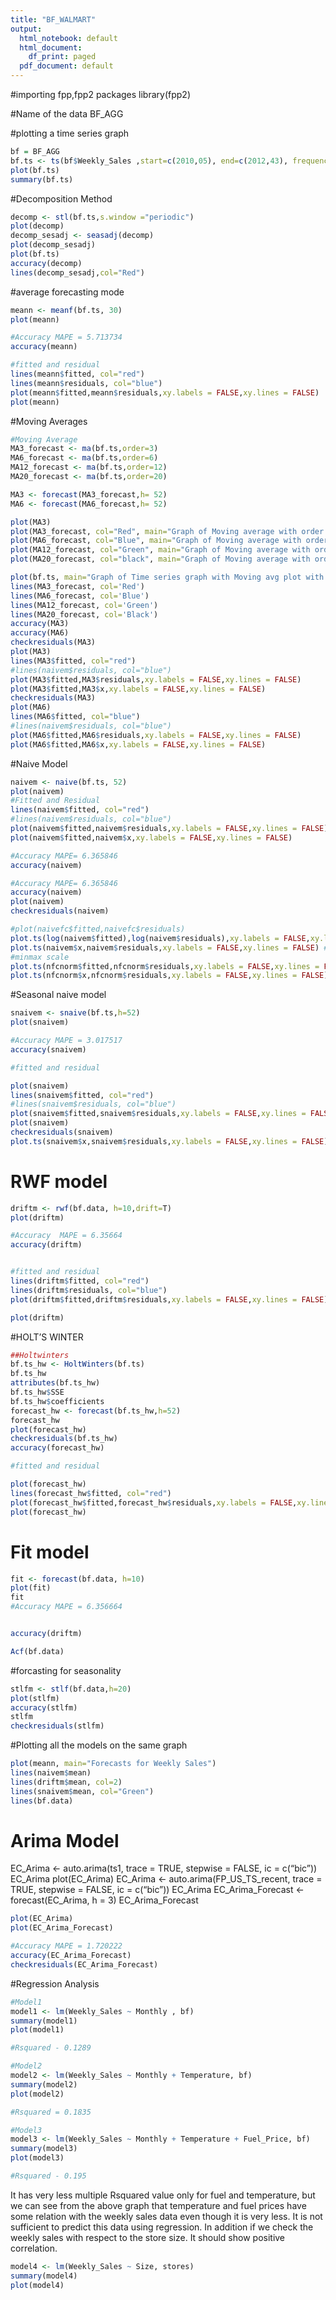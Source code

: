 ```yaml
---
title: "BF_WALMART"
output:
  html_notebook: default
  html_document:
    df_print: paged
  pdf_document: default
---
```

#importing fpp,fpp2 packages
library(fpp2)

#Name of the data
BF_AGG 

#plotting a time series graph

```r
bf = BF_AGG
bf.ts <- ts(bf$Weekly_Sales ,start=c(2010,05), end=c(2012,43), frequency=52)
plot(bf.ts)
summary(bf.ts)
```
#Decomposition Method
```r

decomp <- stl(bf.ts,s.window ="periodic")
plot(decomp)
decomp_sesadj <- seasadj(decomp)
plot(decomp_sesadj)
plot(bf.ts)
accuracy(decomp)
lines(decomp_sesadj,col="Red")
```



#average forecasting mode
```r
meann <- meanf(bf.ts, 30)
plot(meann)

#Accuracy MAPE = 5.713734
accuracy(meann)

#fitted and residual
lines(meann$fitted, col="red")
lines(meann$residuals, col="blue")
plot(meann$fitted,meann$residuals,xy.labels = FALSE,xy.lines = FALSE)
plot(meann)

```


#Moving Averages
```r
#Moving Average 
MA3_forecast <- ma(bf.ts,order=3)
MA6_forecast <- ma(bf.ts,order=6)
MA12_forecast <- ma(bf.ts,order=12)
MA20_forecast <- ma(bf.ts,order=20)

MA3 <- forecast(MA3_forecast,h= 52)
MA6 <- forecast(MA6_forecast,h= 52)

plot(MA3)
plot(MA3_forecast, col="Red", main="Graph of Moving average with order 3" )
plot(MA6_forecast, col="Blue", main="Graph of Moving average with order 6")
plot(MA12_forecast, col="Green", main="Graph of Moving average with order 12")
plot(MA20_forecast, col="black", main="Graph of Moving average with order 110")

plot(bf.ts, main="Graph of Time series graph with Moving avg plot with order 3,6,12")
lines(MA3_forecast, col='Red')
lines(MA6_forecast, col='Blue')
lines(MA12_forecast, col='Green')
lines(MA20_forecast, col='Black')
accuracy(MA3)
accuracy(MA6)
checkresiduals(MA3)
plot(MA3)
lines(MA3$fitted, col="red")
#lines(naivem$residuals, col="blue")
plot(MA3$fitted,MA3$residuals,xy.labels = FALSE,xy.lines = FALSE)
plot(MA3$fitted,MA3$x,xy.labels = FALSE,xy.lines = FALSE)
checkresiduals(MA3)
plot(MA6)
lines(MA6$fitted, col="blue")
#lines(naivem$residuals, col="blue")
plot(MA6$fitted,MA6$residuals,xy.labels = FALSE,xy.lines = FALSE)
plot(MA6$fitted,MA6$x,xy.labels = FALSE,xy.lines = FALSE)
```


#Naive Model

```r
naivem <- naive(bf.ts, 52)
plot(naivem)
#Fitted and Residual
lines(naivem$fitted, col="red")
#lines(naivem$residuals, col="blue")
plot(naivem$fitted,naivem$residuals,xy.labels = FALSE,xy.lines = FALSE)
plot(naivem$fitted,naivem$x,xy.labels = FALSE,xy.lines = FALSE)

#Accuracy MAPE= 6.365846
accuracy(naivem)

#Accuracy MAPE= 6.365846
accuracy(naivem)
plot(naivem)
checkresiduals(naivem)

#plot(naivefc$fitted,naivefc$residuals)
plot.ts(log(naivem$fitted),log(naivem$residuals),xy.labels = FALSE,xy.lines = FALSE)
plot.ts(naivem$x,naivem$residuals,xy.labels = FALSE,xy.lines = FALSE) #actual
#minmax scale
plot.ts(nfcnorm$fitted,nfcnorm$residuals,xy.labels = FALSE,xy.lines = FALSE)
plot.ts(nfcnorm$x,nfcnorm$residuals,xy.labels = FALSE,xy.lines = FALSE) #actual

```

#Seasonal naive model
```r
snaivem <- snaive(bf.ts,h=52)
plot(snaivem)

#Accuracy MAPE = 3.017517
accuracy(snaivem)

#fitted and residual

plot(snaivem)
lines(snaivem$fitted, col="red")
#lines(snaivem$residuals, col="blue")
plot(snaivem$fitted,snaivem$residuals,xy.labels = FALSE,xy.lines = FALSE)
plot(snaivem)
checkresiduals(snaivem)
plot.ts(snaivem$x,snaivem$residuals,xy.labels = FALSE,xy.lines = FALSE) #actual
```

# RWF model
```r

driftm <- rwf(bf.data, h=10,drift=T)
plot(driftm)

#Accuracy  MAPE = 6.35664
accuracy(driftm)


#fitted and residual
lines(driftm$fitted, col="red")
lines(driftm$residuals, col="blue")
plot(driftm$fitted,driftm$residuals,xy.labels = FALSE,xy.lines = FALSE)

plot(driftm)

```


#HOLT'S WINTER
```r
##Holtwinters 
bf.ts_hw <- HoltWinters(bf.ts)
bf.ts_hw
attributes(bf.ts_hw)
bf.ts_hw$SSE
bf.ts_hw$coefficients
forecast_hw <- forecast(bf.ts_hw,h=52)
forecast_hw
plot(forecast_hw)
checkresiduals(bf.ts_hw)
accuracy(forecast_hw)

#fitted and residual

plot(forecast_hw)
lines(forecast_hw$fitted, col="red")
plot(forecast_hw$fitted,forecast_hw$residuals,xy.labels = FALSE,xy.lines = FALSE)
plot(forecast_hw)
```

# Fit model

```r
fit <- forecast(bf.data, h=10)
plot(fit)
fit
#Accuracy MAPE = 6.356664


accuracy(driftm)

```

```r
Acf(bf.data)
```
#forcasting for seasonality
```r
stlfm <- stlf(bf.data,h=20)
plot(stlfm)
accuracy(stlfm)
stlfm
checkresiduals(stlfm)
```
#Plotting all the models on the same graph
```r
plot(meann, main="Forecasts for Weekly Sales")
lines(naivem$mean)
lines(driftm$mean, col=2)
lines(snaivem$mean, col="Green")
lines(bf.data)
```


# Arima Model 
EC_Arima <-  auto.arima(ts1, trace = TRUE, stepwise = FALSE, ic = c("bic"))
EC_Arima
plot(EC_Arima)
EC_Arima <-  auto.arima(FP_US_TS_recent, trace = TRUE, stepwise = FALSE, ic = c("bic"))
EC_Arima
EC_Arima_Forecast <-  forecast(EC_Arima, h = 3)
EC_Arima_Forecast
```r

plot(EC_Arima)
plot(EC_Arima_Forecast)

#Accuracy MAPE = 1.720222
accuracy(EC_Arima_Forecast)
checkresiduals(EC_Arima_Forecast)

```

#Regression Analysis
```r
#Model1
model1 <- lm(Weekly_Sales ~ Monthly , bf)
summary(model1)
plot(model1)

#Rsquared - 0.1289
```

```r
#Model2
model2 <- lm(Weekly_Sales ~ Monthly + Temperature, bf)
summary(model2)
plot(model2)

#Rsquared = 0.1835

```

```r
#Model3
model3 <- lm(Weekly_Sales ~ Monthly + Temperature + Fuel_Price, bf)
summary(model3)
plot(model3)

#Rsquared - 0.195
```

It has very less multiple Rsquared value only for fuel and temperature, but we can see from the above graph that temperature and fuel prices have some relation with the weekly sales data even though it is very less. It is not sufficient to predict this data using regression.
In addition if we check the weekly sales with respect to the store size. It should show positive correlation.

```r
model4 <- lm(Weekly_Sales ~ Size, stores)
summary(model4)
plot(model4)

```

